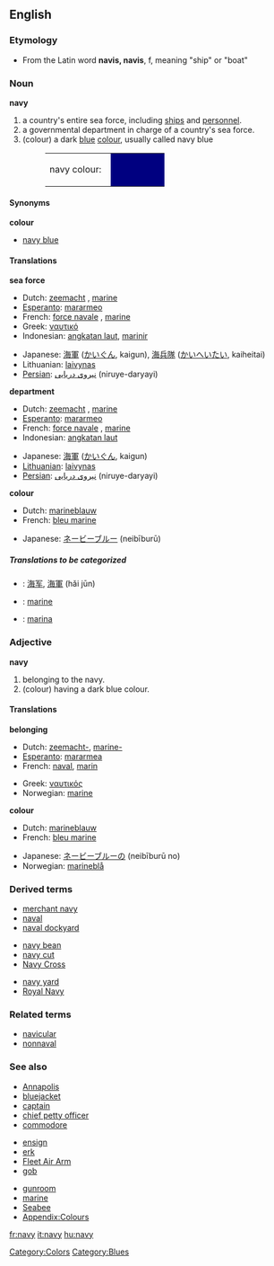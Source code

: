 {{wikipedia}}
==English==

===Etymology===
*From the Latin word '''navis, navis''', f, meaning "ship" or "boat"

===Noun===
'''navy'''

#a country's entire sea force, including [[ship]]s and [[personnel]].
#a governmental department in charge of a country's sea force.
#(colour) a dark [[blue]] [[color|colour]], usually called navy blue
#:<table><tr><td>navy colour: &nbsp;</td><td bgcolor="#000080" width="80">&nbsp; </td></tr></table>

====Synonyms====
'''colour'''
*[[navy blue]]

====Translations====
'''sea force'''
{{top}}
*Dutch: [[zeemacht]] {{f}}, [[marine]] {{f}}
*[[Esperanto]]: [[mararmeo]]
*French: [[force navale]] {{f}}, [[marine]] {{f}}
*Greek: [[ναυτικό]] {{n}}
*Indonesian: [[angkatan laut]], [[marinir]]
{{mid}}
*Japanese: [[海軍]] ([[かいぐん]], kaigun), [[海兵隊]] ([[かいへいたい]], kaiheitai)
*Lithuanian: [[laivynas]] {{m}}
*[[Persian]]: [[نیروی دریایی]]  (niruye-daryayi)
{{bottom}}

'''department'''
{{top}}
*Dutch: [[zeemacht]] {{f}}, [[marine]] {{f}}
*[[Esperanto]]: [[mararmeo]]
*French: [[force navale]] {{f}}, [[marine]] {{f}}
*Indonesian: [[angkatan laut]] 
{{mid}}
*Japanese: [[海軍]] ([[かいぐん]], kaigun)
*[[Lithuanian]]: [[laivynas]] {{m}} 
*[[Persian]]: [[نیروی دریایی]]  (niruye-daryayi) 
{{bottom}}

'''colour'''
{{top}}
*Dutch: [[marineblauw]] {{n}}
*French: [[bleu marine]] {{m}}
{{mid}}
*Japanese: [[ネービーブルー]] (neibīburū)
{{bottom}}

=====Translations to be categorized=====
{{checktrans}}
<!--Remove this section once all of the translations below have been moved into the tables above.-->
*{{ttbc|Chinese}}: [[海军]], [[海軍]] (hǎi jūn)
*{{ttbc|Norwegian}}: [[marine]]
*{{ttbc|Spanish}}: [[marina]] {{f}}

===Adjective===
'''navy'''
#belonging to the navy.
#(colour) having a dark blue colour.

====Translations====
'''belonging'''
{{top}}
*Dutch: [[zeemacht-]], [[marine-]]
*[[Esperanto]]: [[mararmea]]
*French: [[naval]], [[marin]] 
{{mid}}
*Greek: [[ναυτικός]]
*Norwegian: [[marine]] 
{{bottom}}

'''colour'''
{{top}}
*Dutch: [[marineblauw]]
*French: [[bleu marine]]
{{mid}}
*Japanese: [[ネービーブルー]]の (neibīburū no)
*Norwegian: [[marineblå]]
{{bottom}}

===Derived terms===
{{top3}}
*[[merchant navy]]
*[[naval]]
*[[naval dockyard]]
{{mid3}}
*[[navy bean]]
*[[navy cut]]
*[[Navy Cross]]
{{mid3}}
*[[navy yard]]
*[[Royal Navy]]
{{bottom}}

===Related terms===
*[[navicular]]
*[[nonnaval]]

===See also===
{{top3}}
*[[Annapolis]]
*[[bluejacket]]
*[[captain]]
*[[chief petty officer]]
*[[commodore]]
{{mid3}}
*[[ensign]]
*[[erk]]
*[[Fleet Air Arm]]
*[[gob]]
{{mid3}}
*[[gunroom]]
*[[marine]]
*[[Seabee]]
*[[Wiktionary_Appendix:Colours|Appendix:Colours]]
{{bottom}}

[[Category:Colors]]
[[Category:Blues]]

[[fr:navy]]
[[it:navy]]
[[hu:navy]]